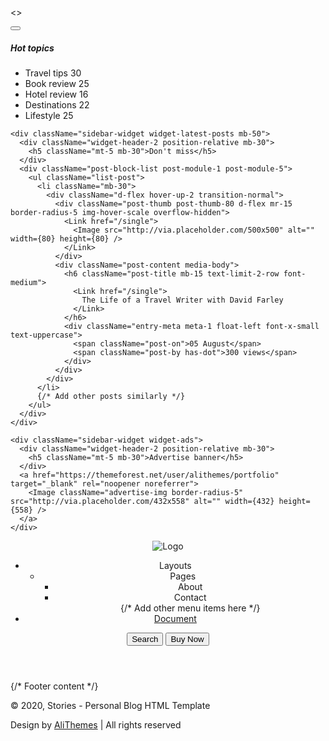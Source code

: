 
<><div className="scroll-progress primary-bg"></div><aside id="sidebar-wrapper" className="custom-scrollbar offcanvas-sidebar">
  <button className="off-canvas-close">
    <i className="elegant-icon icon_close"></i>
  </button>
  <div className="sidebar-inner">
    <div className="sidebar-widget widget_categories mb-50 mt-30">
      <div className="widget-header-2 position-relative">
        <h5 className="mt-5 mb-15">Hot topics</h5>
      </div>
      <div className="widget_nav_menu">
        <ul>
          <li className="cat-item cat-item-2">
            <Link href="/category">Travel tips</Link> <span className="post-count">30</span>
          </li>
          <li className="cat-item cat-item-3">
            <Link href="/category-grid">Book review</Link> <span className="post-count">25</span>
          </li>
          <li className="cat-item cat-item-4">
            <Link href="/category-list">Hotel review</Link> <span className="post-count">16</span>
          </li>
          <li className="cat-item cat-item-5">
            <Link href="/category-masonry">Destinations</Link> <span className="post-count">22</span>
          </li>
          <li className="cat-item cat-item-6">
            <Link href="/category-big">Lifestyle</Link> <span className="post-count">25</span>
          </li>
        </ul>
      </div>
    </div>

    <div className="sidebar-widget widget-latest-posts mb-50">
      <div className="widget-header-2 position-relative mb-30">
        <h5 className="mt-5 mb-30">Don't miss</h5>
      </div>
      <div className="post-block-list post-module-1 post-module-5">
        <ul className="list-post">
          <li className="mb-30">
            <div className="d-flex hover-up-2 transition-normal">
              <div className="post-thumb post-thumb-80 d-flex mr-15 border-radius-5 img-hover-scale overflow-hidden">
                <Link href="/single">
                  <Image src="http://via.placeholder.com/500x500" alt="" width={80} height={80} />
                </Link>
              </div>
              <div className="post-content media-body">
                <h6 className="post-title mb-15 text-limit-2-row font-medium">
                  <Link href="/single">
                    The Life of a Travel Writer with David Farley
                  </Link>
                </h6>
                <div className="entry-meta meta-1 float-left font-x-small text-uppercase">
                  <span className="post-on">05 August</span>
                  <span className="post-by has-dot">300 views</span>
                </div>
              </div>
            </div>
          </li>
          {/* Add other posts similarly */}
        </ul>
      </div>
    </div>

    <div className="sidebar-widget widget-ads">
      <div className="widget-header-2 position-relative mb-30">
        <h5 className="mt-5 mb-30">Advertise banner</h5>
      </div>
      <a href="https://themeforest.net/user/alithemes/portfolio" target="_blank" rel="noopener noreferrer">
        <Image className="advertise-img border-radius-5" src="http://via.placeholder.com/432x558" alt="" width={432} height={558} />
      </a>
    </div>
  </div>
</aside><header className="main-header header-style-1 font-heading">
    <div className="header-top">
      <div className="container">
        <div className="row pt-20 pb-20">
          <div className="col-md-3 col-xs-6">
            <Link href="/">
              <Image className="logo" src="/assets/imgs/theme/logo.png" alt="Logo" width={150} height={50} />
            </Link>
          </div>
          <div className="col-md-9 col-xs-6 text-right header-top-right">
            <ul className="list-inline nav-topbar d-none d-md-inline">
              <li className="list-inline-item menu-item-has-children">
                <Link href="#">Layouts</Link>
                <ul className="sub-menu font-small">
                  <li className="menu-item-has-children">
                    <Link href="#">Pages</Link>
                    <ul className="sub-menu font-small">
                      <li><Link href="/page-about">About</Link></li>
                      <li><Link href="/page-contact">Contact</Link></li>
                      {/* Add other menu items here */}
                    </ul>
                  </li>
                </ul>
              </li>
              <li className="list-inline-item">
                <a href="http://demos.alithemes.com/html/stories/docs/">
                  <i className="elegant-icon icon_document_alt mr-5"></i>Document
                </a>
              </li>
            </ul>
            <button className="search-icon d-none d-md-inline">
              <span className="mr-15 text-muted font-small">
                <i className="elegant-icon icon_search mr-5"></i>Search
              </span>
            </button>
            <button className="btn btn-radius bg-primary text-white ml-15 font-small box-shadow">Buy Now</button>
          </div>
        </div>
      </div>
    </div>
  </header><footer className="pt-50 pb-20 bg-grey">
    <div className="container">
      <div className="row">
        {/* Footer content */}
      </div>
      <div className="footer-copy-right pt-30 mt-20">
        <p className="float-md-left font-small text-muted">© 2020, Stories - Personal Blog HTML Template</p>
        <p className="float-md-right font-small text-muted">
          Design by <a href="https://alithemes.com" target="_blank" rel="noopener noreferrer">AliThemes</a> | All rights reserved
        </p>
      </div>
    </div>
  </footer><div className="dark-mark"></div></>